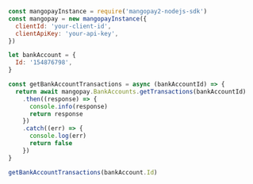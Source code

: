   
```javascript NodeJS  
const mangopayInstance = require('mangopay2-nodejs-sdk')
const mangopay = new mangopayInstance({
  clientId: 'your-client-id',
  clientApiKey: 'your-api-key',
})

let bankAccount = {
  Id: '154876798',
}

const getBankAccountTransactions = async (bankAccountId) => {
  return await mangopay.BankAccounts.getTransactions(bankAccountId)
    .then((response) => {
      console.info(response)
      return response
    })
    .catch((err) => {
      console.log(err)
      return false
    })
}

getBankAccountTransactions(bankAccount.Id)  
```